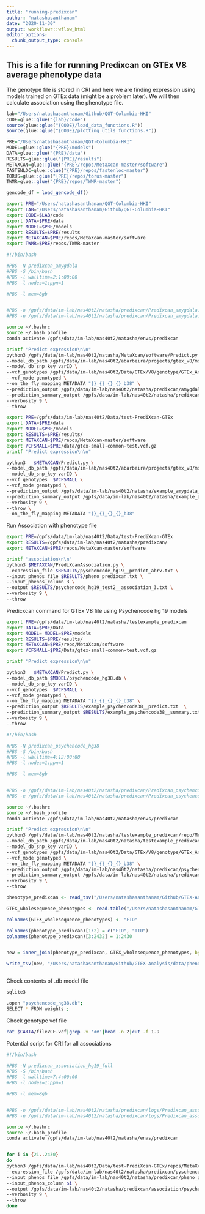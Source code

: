 ```yaml
---
title: "running-predixcan"
author: "natashasanthanam"
date: "2020-11-30"
output: workflowr::wflow_html
editor_options:
  chunk_output_type: console
---
```


## This is a file for running Predixcan on GTEx V8 average phenotype data 

The genotype file is stored in CRI and here we are finding expression using models trained on GTEx data (might be a problem later). We will then calculate association using the phenotype file. 

```r
lab="/Users/natashasanthanam/Github/QGT-Columbia-HKI"
CODE=glue::glue("{lab}/code")
source(glue::glue("{CODE}/load_data_functions.R"))
source(glue::glue("{CODE}/plotting_utils_functions.R"))

PRE="/Users/natashasanthanam/QGT-Columbia-HKI"
MODEL=glue::glue("{PRE}/models")
DATA=glue::glue("{PRE}/data")
RESULTS=glue::glue("{PRE}/results")
METAXCAN=glue::glue("{PRE}/repos/MetaXcan-master/software")
FASTENLOC=glue::glue("{PRE}/repos/fastenloc-master")
TORUS=glue::glue("{PRE}/repos/torus-master")
TWMR=glue::glue("{PRE}/repos/TWMR-master")

gencode_df = load_gencode_df()
```

```bash
export PRE="/Users/natashasanthanam/QGT-Columbia-HKI"
export LAB="/Users/natashasanthanam/Github/QGT-Columbia-HKI"
export CODE=$LAB/code
export DATA=$PRE/data
export MODEL=$PRE/models
export RESULTS=$PRE/results
export METAXCAN=$PRE/repos/MetaXcan-master/software
export TWMR=$PRE/repos/TWMR-master
```


```bash
#!/bin/bash

#PBS -N predixcan_amygdala
#PBS -S /bin/bash
#PBS -l walltime=2:1:00:00
#PBS -l nodes=1:ppn=1

#PBS -l mem=8gb


#PBS -o /gpfs/data/im-lab/nas40t2/natasha/predixcan/Predixcan_amygdala.out
#PBS -e /gpfs/data/im-lab/nas40t2/natasha/predixcan/Predixcan_amygdala.err

source ~/.bashrc
source ~/.bash_profile
conda activate /gpfs/data/im-lab/nas40t2/natasha/envs/predixcan

printf "Predict expression\n\n"
python3 /gpfs/data/im-lab/nas40t2/natasha/MetaXcan/software/Predict.py \
--model_db_path /gpfs/data/im-lab/nas40t2/abarbeira/projects/gtex_v8/models_v1/eqtl/mashr/mashr_Brain_Amygdala.db \
--model_db_snp_key varID \
--vcf_genotypes /gpfs/data/im-lab/nas40t2/Data/GTEx/V8/genotype/GTEx_Analysis_2017-06-05_v8_WholeGenomeSeq_838Indiv_Analysis_Freeze.SHAPEIT2_phased.vcf.gz \
--vcf_mode genotyped \
--on_the_fly_mapping METADATA "{}_{}_{}_{}_b38" \
--prediction_output /gpfs/data/im-lab/nas40t2/natasha/predixcan/amygdala__predict_new.txt \
--prediction_summary_output /gpfs/data/im-lab/nas40t2/natasha/predixcan/amygdala__summary_new.txt \
--verbosity 9 \
--throw
```



```bash
export PRE=/gpfs/data/im-lab/nas40t2/Data/test-PrediXcan-GTEx
export DATA=$PRE/data
export MODEL=$PRE/models
export RESULTS=$PRE/results/
export METAXCAN=$PRE/repos/MetaXcan-master/software
export VCFSMALL=$PRE/data/gtex-small-common-test.vcf.gz
printf "Predict expression\n\n"

python3   $METAXCAN/Predict.py \
--model_db_path /gpfs/data/im-lab/nas40t2/abarbeira/projects/gtex_v8/models_v1/eqtl/mashr/mashr_Brain_Amygdala.db \
--model_db_snp_key varID \
--vcf_genotypes  $VCFSMALL \
--vcf_mode genotyped \
--prediction_output /gpfs/data/im-lab/nas40t2/natasha/example_amygdala__predict.txt  \
--prediction_summary_output /gpfs/data/im-lab/nas40t2/natasha/example_amygdala__summary.txt \
--verbosity 9 \
--throw \
--on_the_fly_mapping METADATA "{}_{}_{}_{}_b38" 
```


Run Association with phenotype file
```bash

export PRE=/gpfs/data/im-lab/nas40t2/Data/test-PrediXcan-GTEx
export RESULTS=/gpfs/data/im-lab/nas40t2/natasha/predixcan/
export METAXCAN=$PRE/repos/MetaXcan-master/software

printf "association\n\n"
python3 $METAXCAN/PrediXcanAssociation.py \
--expression_file $RESULTS/pyschencode_hg19__predict_abrv.txt \
--input_phenos_file $RESULTS/pheno_predixcan.txt \
--input_phenos_column 3 \
--output $RESULTS/psychencode_hg19_test2__association_3.txt \
--verbosity 9 \
--throw
```


Predicxcan command for GTEx V8 file using Psychencode hg 19 models
```bash
export PRE=/gpfs/data/im-lab/nas40t2/natasha/testexample_predixcan
export DATA=$PRE/Data
export MODEL= MODEL=$PRE/models
export RESULTS=$PRE/results/
export METAXCAN=$PRE/repo/MetaXcan/software
export VCFSMALL=$PRE/Data/gtex-small-common-test.vcf.gz

printf "Predict expression\n\n"

python3   $METAXCAN/Predict.py \
--model_db_path $MODEL/psychencode_hg38.db \
--model_db_snp_key varID \
--vcf_genotypes  $VCFSMALL \
--vcf_mode genotyped \
--on_the_fly_mapping METADATA "{}_{}_{}_{}_b38" \
--prediction_output $RESULTS/example_psychencode38__predict.txt  \
--prediction_summary_output $RESULTS/example_psychencode38__summary.txt \
--verbosity 9 \
--throw 

```

```bash
#!/bin/bash

#PBS -N predixcan_psychencode_hg38
#PBS -S /bin/bash
#PBS -l walltime=4:12:00:00
#PBS -l nodes=1:ppn=1

#PBS -l mem=8gb


#PBS -o /gpfs/data/im-lab/nas40t2/natasha/predixcan/Predixcan_psychencode_hg38.out
#PBS -e /gpfs/data/im-lab/nas40t2/natasha/predixcan/Predixcan_psychencode_hg38.err

source ~/.bashrc
source ~/.bash_profile
conda activate /gpfs/data/im-lab/nas40t2/natasha/envs/predixcan

printf "Predict expression\n\n"
python3 /gpfs/data/im-lab/nas40t2/natasha/testexample_predixcan/repo/MetaXcan/software/Predict.py \
--model_db_path /gpfs/data/im-lab/nas40t2/natasha/testexample_predixcan/models/psychencode_hg38.db \
--model_db_snp_key varID \
--vcf_genotypes /gpfs/data/im-lab/nas40t2/Data/GTEx/V8/genotype/GTEx_Analysis_2017-06-05_v8_WholeGenomeSeq_838Indiv_Analysis_Freeze.SHAPEIT2_phased.vcf.gz \
--vcf_mode genotyped \
--on_the_fly_mapping METADATA "{}_{}_{}_{}_b38" \
--prediction_output /gpfs/data/im-lab/nas40t2/natasha/predixcan/psychencdoe_hg38__predict_new.txt \
--prediction_summary_output /gpfs/data/im-lab/nas40t2/natasha/predixcan/psychencode_hg38__summary_new.txt \
--verbosity 9 \
--throw
```

```r
phenotype_predixcan <- read_tsv("/Users/natashasanthanam/Github/GTEX-Analysis/data/pheno_average.txt",col_names = FALSE)

GTEX_wholesequence_phenotypes <- read.table("/Users/natashasanthanam/GTEx-Analysis/GTEX_maf_0.01.fam") %>% select(c(V2))

colnames(GTEX_wholesequence_phenotypes) <- "FID"

colnames(phenotype_predixcan)[1:2] = c("FID", "IID")
colnames(phenotype_predixcan)[3:2432] = 1:2430


new = inner_join(phenotype_predixcan, GTEX_wholesequence_phenotypes, by = "FID")

write_tsv(new, "/Users/natashasanthanam/Github/GTEX-Analysis/data/pheno_predixcan.txt", col_names = TRUE)



```


Check contents of .db model file
```bash
sqlite3

.open "psychencode_hg38.db";
SELECT * FROM weights ;
```

Check genotype vcf file
```bash
cat $CARTA/fileVCF.vcf|grep -v '##'|head -n 2|cut -f 1-9
```

Potential script for CRI for all associations

```bash
#!/bin/bash

#PBS -N predixcan_association_hg19_full
#PBS -S /bin/bash
#PBS -l walltime=7:4:00:00
#PBS -l nodes=1:ppn=1

#PBS -l mem=8gb


#PBS -o /gpfs/data/im-lab/nas40t2/natasha/predixcan/logs/Predixcan_assoc_hg19.out
#PBS -e /gpfs/data/im-lab/nas40t2/natasha/predixcan/logs/Predixcan_assoc_hg19.err

source ~/.bashrc
source ~/.bash_profile
conda activate /gpfs/data/im-lab/nas40t2/natasha/envs/predixcan


for i in {21..2430}
do 
python3 /gpfs/data/im-lab/nas40t2/Data/test-PrediXcan-GTEx/repos/MetaXcan-master/software/PrediXcanAssociation.py \
--expression_file /gpfs/data/im-lab/nas40t2/natasha/predixcan/pyschencode_hg19__predict_abrv.txt \
--input_phenos_file /gpfs/data/im-lab/nas40t2/natasha/predixcan/pheno_predixcan.txt \
--input_phenos_column $i \
--output /gpfs/data/im-lab/nas40t2/natasha/predixcan/association/psychencode_hg19_${i}_association.txt \
--verbosity 9 \
--throw
done
```
